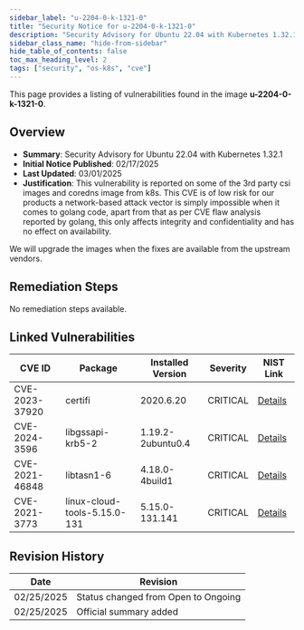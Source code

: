 ```yaml
---
sidebar_label: "u-2204-0-k-1321-0"
title: "Security Notice for u-2204-0-k-1321-0"
description: "Security Advisory for Ubuntu 22.04 with Kubernetes 1.32.1"
sidebar_class_name: "hide-from-sidebar"
hide_table_of_contents: false
toc_max_heading_level: 2
tags: ["security", "os-k8s", "cve"]
---
```


This page provides a listing of vulnerabilities found in the image **u-2204-0-k-1321-0**.

## Overview

- **Summary**: Security Advisory for Ubuntu 22.04 with Kubernetes 1.32.1
- **Initial Notice Published**: 02/17/2025
- **Last Updated**: 03/01/2025
- **Justification**: This vulnerability is reported on some of the 3rd party csi images and coredns image from k8s. This CVE is of low risk for our products a network-based attack vector is 
simply impossible when it comes to golang code, apart from that as per CVE flaw analysis reported by golang, this only affects integrity and confidentiality and has no 
effect on availability. 

We will upgrade the images when the fixes are available from the upstream vendors.

## Remediation Steps

No remediation steps available.

## Linked Vulnerabilities

<div class="auto-generated-os-linked-table">

| CVE ID | Package | Installed Version | Severity | NIST Link |
|--------|---------|-------------------|----------|----------|
| CVE-2023-37920 | certifi | 2020.6.20 | CRITICAL | [Details](https://nvd.nist.gov/vuln/detail/CVE-2023-37920) |
| CVE-2024-3596 | libgssapi-krb5-2 | 1.19.2-2ubuntu0.4 | CRITICAL | [Details](https://nvd.nist.gov/vuln/detail/CVE-2024-3596) |
| CVE-2021-46848 | libtasn1-6 | 4.18.0-4build1 | CRITICAL | [Details](https://nvd.nist.gov/vuln/detail/CVE-2021-46848) |
| CVE-2021-3773 | linux-cloud-tools-5.15.0-131 | 5.15.0-131.141 | CRITICAL | [Details](https://nvd.nist.gov/vuln/detail/CVE-2021-3773) |


</div>

## Revision History

| Date | Revision |
| --- | --- |
| 02/25/2025 | Status changed from Open to Ongoing |
| 02/25/2025 | Official summary added |
